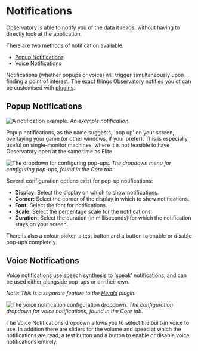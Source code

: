 # Notifications

Observatory is able to notify you of the data it reads, without having to directly look at the application. 

There are two methods of notification available:

* [Popup Notifications](#popup-notifications)
* [Voice Notifications](#voice-notifications)

Notifications (whether popups or voice) will trigger simultaneously upon finding a point of interest: The exact things Observatory notifies you of can be customised with [plugins](/plugins).

## Popup Notifications


![A notification example.](/notification-example.png)
*An example notification.*

Popup notifications, as the name suggests, 'pop up' on your screen, overlaying your game (or other windows, if your prefer). This is especially useful on single-monitor machines, where it is not feasible to have Observatory open at the same time as Elite. 

![The dropdown for configuring pop-ups.](/popup-example.png)
*The dropdown menu for configuring pop-ups, found in the Core tab.*

Several configuration options exist for pop-up notifications: 

  * **Display:** Select the display on which to show notifications.
  * **Corner:** Select the corner of the display in which to show notifications.
  * **Font:** Select the font for notifications.
  * **Scale:** Select the percentage scale for the notifications.
  * **Duration:** Select the duration (in milliseconds) for which the notification stays on your screen.

There is also a colour picker, a test button and a button to enable or disable pop-ups completely.

## Voice Notifications

Voice notifications use speech synthesis to 'speak' notifications, and can be used either alongside pop-ups or on their own. 

*Note: This is a separate feature to the [Herald](/plugins/herald) plugin.*

![The voice notification configuration dropdown.](voice-example.png)
*The configuration dropdown for voice notifications, found in the Core tab.*

The Voice Notifications dropdown allows you to select the built-in voice to use. In addition there are sliders for the volume and speed at which the notifications are read, a test button and a button to enable or disable voice notifications entirely.


